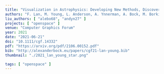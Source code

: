 ---
title: "Visualization in Astrophysics: Developing New Methods, Discovering Our Universe, and Educating the Earth"
authors: "F. Lan, M. Young, L. Anderson, A. Ynnerman, A. Bock, M. Borkin, A. Forbes, J. Kollmeier, B. Wang"
liu_authors: [ "alebo68", "andyn27" ]
projects: [ "openspace" ]
venue: "Computer Graphics Forum"
year: 2021
date: "2021-06-21"
doi: "10.1111/cgf.14332"
pdf: "https://arxiv.org/pdf/2106.00152.pdf"
bib: "http://alexanderbock.eu/papers/cgf21-lan-young.bib"
thumbnail: "./2021_lan_young_star.png"

tags: [ "openspace" ]
---
